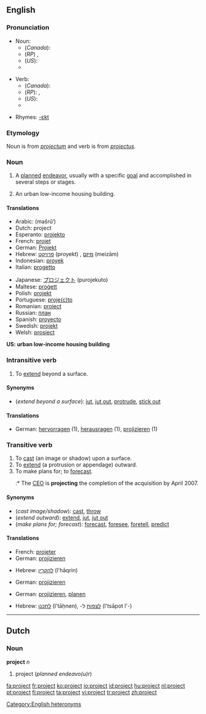 {{wikipediapl}}
==English==

===Pronunciation===
* Noun:
** (''Canada''): {{IPA|/ˈpɹɑdʒεk̚t/}}
** (''RP'') {{IPA|/ˈpɹəʊʤεkt/ ''or'' /pɹɒʤεkt/}}, {{SAMPA|/"pr@UdZEkt/ ''or'' /"prQdZEkt/}}
** (''US''): {{IPA|/ˈpɻɑʤεkt/}}
** {{Audio|en-ca-project-noun.ogg|Audio (Canada) (noun)}}

* Verb:
** (''Canada''): {{IPA|/pɹəˈʤεk̚t/}}
** (''RP''): {{IPA|/prəˈʤεkt/}}, {{SAMPA|/pr@"dZEkt/}}
** (''US''): {{IPA|/pɻəˈʤεkt/}}
** {{Audio|en-ca-project-verb.ogg|Audio (Canada) (verb)}}

*Rhymes: [[Rhymes:English:-ɛkt|-ɛkt]]

===Etymology===
Noun is from {{L.}} ''[[projectum]]'' and verb is from ''[[projectus]]''.

===Noun===
{{wikipedia}}
{{en-noun}}

# A [[plan]]ned [[endeavor]], usually with a specific [[goal]] and accomplished in several steps or stages.
# {{US}} An urban low-income housing building.

====Translations====

{{trans-top|planned endeavo(u)r}}
*Arabic: {{ARchar|[[مشروع]]}} (mašrū‘)
*Dutch: project {{n}}
*Esperanto: [[projekto]]
*French: [[projet]] {{m}}
*German: [[Projekt]] {{n}}
*Hebrew: [[פרויקט]] (proyekt) {{m}}, [[מיזם]] (meizām) {{m}}
*Indonesian: [[proyek]]
*Italian: [[progetto]] {{m}}
{{trans-mid}}
*Japanese: [[プロジェクト]] (purojekuto)
*Maltese: [[proġett]]
*Polish: [[projekt]] {{m}}
*Portuguese: [[proje(c)to]] {{m}}
*Romanian: [[proiect]] {{n}}
*Russian: [[план]]
*Spanish: [[proyecto]] {{m}}
*Swedish: [[projekt]]
*Welsh: [[prosiect]] {{m}}
{{trans-bottom}}

'''US: urban low-income housing building'''

===Intransitive verb===
{{en-verb}}

# To [[extend]] beyond a surface.

====Synonyms====
*(''extend beyond a surface''): [[jut]], [[jut out]], [[protrude]], [[stick out]]

====Translations====

{{trans-top|extend beyond a surface}}
*German: [[hervorragen]] (1), [[herausragen]] (1), [[projizieren]] (1)
{{trans-mid}}
{{trans-bottom}}

===Transitive verb===
{{en-verb}}

# To [[cast]] (an image or shadow) upon a surface.
# To [[extend]] (a protrusion or appendage) outward.
# To make plans for; to [[forecast]].
#:* The [[CEO]] is '''projecting''' the completion of the acquisition by April 2007.

====Synonyms====
*(''cast image/shadow''): [[cast]], [[throw]]
*(''extend outward''): [[extend]], [[jut]], [[jut out]]
*(''make plans for; forecast''): [[forecast]], [[foresee]], [[foretell]], [[predict]]

====Translations====

{{trans-top|cast (image/shadow)}}
*French: [[projeter]]
*German: [[projizieren]]
{{trans-mid}}
*Hebrew: [[להקרין]] (l'hāqrin)
{{trans-bottom}}

{{trans-top|extend outward}}
*German: [[projizieren]]
{{trans-mid}}
{{trans-bottom}}

{{trans-top|make plans for; forecast}}
*German: [[projizieren]], [[planen]]
{{trans-mid}}
*Hebrew: [[לתכנן]] (l'tāḥnen), -[[לצפות]] ל (l'tsāpot l'-)
{{trans-bottom}}

----

==Dutch==

===Noun===
'''project''' ''n''

# project (''planned endeavo(u)r'')

[[Category:English heteronyms]]

[[fa:project]]
[[fr:project]]
[[ko:project]]
[[io:project]]
[[id:project]]
[[hu:project]]
[[nl:project]]
[[pt:project]]
[[fi:project]]
[[ta:project]]
[[vi:project]]
[[tr:project]]
[[zh:project]]